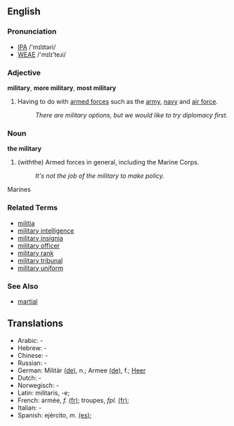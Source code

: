 ==English==

===Pronunciation===
*[[IPA]] /'mɪlɪtəri/
*[[WEAE]] /'mɪlɪ'teɹi/

===Adjective===
'''military''', '''more military''', '''most military'''
# Having to do with [[armed forces]] such as the [[army]], [[navy]] and [[air force]].
#: ''There are military options, but we would like to try diplomacy first.''

===Noun===
'''the military'''

# (''with ''the) Armed forces in general, including the Marine Corps.
#: ''It's not the job of the military to make policy.''
Marines

===Related Terms===
*[[militia]]
*[[military intelligence]]
*[[military insignia]]
*[[military officer]]
*[[military rank]]
*[[military tribunal]]
*[[military uniform]]

===See Also===
*[[martial]]

==Translations==

*Arabic: -
*Hebrew: -
*Chinese: -
*Russian: -
*German: Militär [[:de:Militär|(de)]], n.; Armee [[:de:Armee|(de)]], f.; [[Heer]]
*Dutch: -
*Norwegisch: -
*Latin: militaris, -e; 
*French: armée, ''f.'' [[:fr:armée|(fr)]]; troupes, ''fpl.'' [[:fr:troupes|(fr)]]; 
*Italian: -
*Spanish: ejército, ''m.'' [[:es:ejército|(es)]];